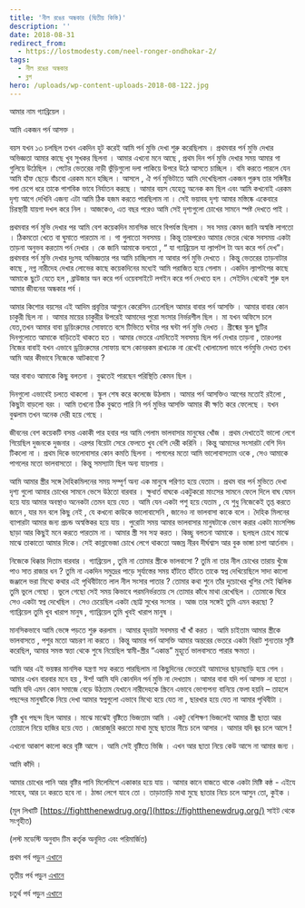 ```yaml
---
title: 'নীল রঙের অন্ধকার (দ্বিতীয় কিস্তি)'
description: ''
date: 2018-08-31
redirect_from:
  - https://lostmodesty.com/neel-ronger-ondhokar-2/
tags:
  - নীল রঙের অন্ধকার
  - ব্লগ
hero: /uploads/wp-content-uploads-2018-08-122.jpg
---
```


আমার নাম গ্যাব্রিয়েল ।

আমি একজন পর্ন আসক্ত ।

বয়স যখন ১৩ চলছিল তখন একদিন হুট করেই আমি পর্ন মুভি দেখা শুরু করেছিলাম । প্রথমবার পর্ন মুভি দেখার অভিজ্ঞতা আমার কাছে খুব সুখকর ছিলনা । আমার এখনো মনে আছে , প্রথম দিন পর্ন মুভি দেখার সময় আমার গা গুলিয়ে উঠেছিল । পেটের ভেতরের নাড়ী ভুঁড়িগুলো দলা পাকিয়ে উপরে উঠে আসতে চাচ্ছিল । বমি করতে পারলে যেন আমি হাঁফ ছেড়ে বাঁচবো এরকম মনে হচ্ছিল । আসলে , ঐ পর্ন মুভিটাতে আমি দেখেছিলাম একজন পুরুষ তার সঙ্গিনীর গলা চেপে ধরে তাকে পাশবিক ভাবে নির্যাতন করছে । আমার বয়স যেহেতু অনেক কম ছিল এবং আমি কখনোই এরকম দৃশ্য আগে দেখিনি এজন্য এটা আমি ঠিক হজম করতে পারছিলাম না । সেই ভয়াবহ দৃশ্য আমার মস্তিষ্কে একেবারে চিরস্থায়ী যায়গা দখল করে নিল । আজকেও, এত বছর পরেও আমি সেই দৃশ্যগুলো চোখের সামনে স্পষ্ট দেখতে পাই ।

প্রথমবার পর্ন মুভি দেখার পর আমি বেশ কয়েকদিন মানসিক ভাবে বিপর্যস্ত ছিলাম । সব সময় কেমন জানি অস্বস্তি লাগতো । ঠিকমতো খেতে বা ঘুমাতে পারতাম না । গা গুলাতো সবসময় । কিন্তু তারপরেও আমার ভেতর থেকে সবসময় একটা তাড়না অনুভব করতাম পর্ন দেখার । কে জানি আমাকে বলতো , “ যা গ্যাব্রিয়েল যা ল্যাপটপ টা অন করে পর্ন দেখ”। প্রথমবার পর্ন মুভি দেখার দুঃসহ অভিজ্ঞতার পর আমি চাচ্ছিলাম না আবার পর্ন মুভি দেখতে । কিন্তু ভেতরের তাড়নাটার কাছে , নগ্ন নারীদেহ দেখার লোভের কাছে কয়েকদিনের মধ্যেই আমি পরাজিত হয়ে গেলাম । একদিন ল্যাপটপের কাছে আমাকে ছুটে যেতে হল , ব্রাউজার অন করে পর্ন ওয়েবসাইটে লগইন করে পর্ন দেখতে হল । সেইদিন থেকেই শুরু হল আমার জীবনের অন্ধকার পর্ব ।

আমার কিশোর বয়সের এই আদিম প্রবৃত্তির আগুনে কেরেসিন ঢেলেছিল আমার বাবার পর্ন আসক্তি । আমার বাবার কোন চাকুরী ছিল না । আমার মায়ের চাকুরীর উপরেই আমাদের পুরো সংসার নির্ভরশীল ছিল । মা যখন অফিসে চলে যেত,তখন আমার বাবা ড্রয়িংরুমের সোফাতে বসে টিভিতে ঘন্টার পর ঘন্টা পর্ন মুভি দেখত । গ্রীষ্মের স্কুল ছুটির দিনগুলোতে আমাকে বাড়িতেই থাকতে হত । আমার ভেতরে এমনিতেই সবসময় ছিল পর্ন দেখার তাড়না , তারওপর নিজের বাবাই যখন এভাবে ড্রয়িংরুমের সোফায় বসে কোনরকম রাখঢাক না রেখেই খোলামেলা ভাবে পর্নমুভি দেখত তখন আমি আর কীভাবে নিজেকে আটকাবো ?

আর বাবাও আমাকে কিছু বলতনা । বুঝতেই পারছেন পরিস্থিতি কেমন ছিল ।

দিনগুলো এভাবেই চলতে থাকলো । স্কুল শেষ করে কলেজে উঠলাম । আমার পর্ন আসক্তিও আগের মতোই রইলো , কিছুটা বাড়লো বরং । আমি তখনো ঠিক বুঝতে পারি নি পর্ন মুভির আসক্তি আমার কী ক্ষতি করে ফেলেছে । যখন বুঝলাম তখন অনেক দেরী হয়ে গেছে ।

জীবনের বেশ কয়েকটি বসন্ত একাকী পার হবার পর আমি পেলাম ভালবাসার মানুষের খোঁজ । প্রথম দেখাতেই ভালো লেগে গিয়েছিল দুজনকে দুজনার । এরপর বিয়েটা সেরে ফেলতে খুব বেশি দেরী করিনি । কিন্তু আমাদের সংসারটা বেশি দিন টিকলো না । প্রথম দিকে ভালোবাসার কোন কমতি ছিলনা । পাগলের মতো আমি ভালোবাসতাম ওকে , সেও আমাকে পাগলের মতো ভালবাসতো । কিন্তু সমস্যাটা ছিল অন্য যায়গায় ।

আমি আমার স্ত্রীর সঙ্গে দৈহিকমিলনের সময় সম্পূর্ণ অন্য এক মানুষে পরিণত হয়ে যেতাম । প্রথম বার পর্ন মুভিতে দেখা দৃশ্য গুলো আমার চোখের সামনে ভেসে উঠতো বারবার । ক্ষুধার্ত বাঘকে একটুকরো মাংসের সামনে ফেলে দিলে বাঘ যেমন হয়ে যায় আমার অবস্থাও অনেকটা তেমন হয়ে যেত । আমি যেন একটা পশু হয়ে যেতাম , যে শুধু নিজেকেই তৃপ্ত করতে জানে , যার মন বলে কিছু নেই , যে কখনো কাউকে ভালোবাসেনি , জানেও না ভালবাসা কাকে বলে । দৈহিক মিলনের ব্যাপারটা আমার জন্য প্রচন্ড অস্বস্তিকর হয়ে যায় । পুরোটা সময় আমার ভালবাসার মানুষটাকে ভোগ করার একটা মাংসপিন্ড ছাড়া আর কিছুই মনে করতে পারতাম না । আমার স্ত্রী সব সহ্য করত । কিচ্ছু বলতনা আমাকে । ছলছল চোখে মাঝে মাঝে তাকাতো আমার দিকে। সেই কান্নাভেজা চোখে লেগে থাকতো অজস্র নীরব দীর্ঘশ্বাস আর বুক ভাঙ্গা চাপা আর্তনাদ ।

নিজেকে ধিক্কার দিতাম বারবার । গ্যাব্রিয়েল , তুমি না তোমার স্ত্রীকে ভালবাসো ? তুমি না তার নীল চোখের তারায় খুঁজে পাও সাত রাজার ধন ? তুমি না একদিন সমুদ্রের পাড়ে সূর্যাস্তের সময় হাঁটতে হাঁটতে তাকে স্বপ্ন দেখিয়েছিলে সাদা কালো জঞ্জালে ভরা মিথ্যে কথার এই পৃথিবীটাতে লাল নীল সংসার পাতার ? তোমার কথা শুনে তাঁর দুচোখের খুশির সেই ঝিলিক তুমি ভুলে গেছো । ভুলে গেছো সেই সময় কিভাবে পরমনির্ভরতায় সে তোমার কাঁধে মাথা রেখেছিল । তোমাকে ঘিরে সেও একটা স্বপ্ন দেখেছিল । সেও চেয়েছিল একটা ছোট্ট সুখের সংসার । আজ তার সঙ্গেই তুমি এমন করছো ? গ্যাব্রিয়েল তুমি খুব খারাপ মানুষ , গ্যাব্রিয়েল তুমি খুবই খারাপ মানুষ ।

মানসিকভাবে আমি ভেঙ্গে পড়তে শুরু করলাম । আমার হৃদয়টা সবসময় খাঁ খাঁ করত । আমি চাইতাম আমার স্ত্রীকে ভালবাসতে , পশুর মতো আচরণ না করতে । কিন্তু আমার পর্ন আসক্তি আমার অন্তরের ভেতরে একটা বিরাট শুন্যতার সৃষ্টি করেছিল, আমার সমস্ত স্বত্তা থেকে শুষে নিয়েছিল স্বামী-স্ত্রীর “একান্ত” মুহূর্তে ভালবাসতে পারার ক্ষমতা ।

আমি আর এই ভয়ঙ্কর মানসিক যন্ত্রণা সহ্য করতে পারছিলাম না কিছুদিনের ভেতরেই আমাদের ছাড়াছাড়ি হয়ে গেল ।আমার এখন বারবার মনে হয় , ঈশ! আমি যদি কোনদিন পর্ন মুভি না দেখতাম । আমার বাবা যদি পর্ন আসক্ত না হতো । আমি যদি এমন কোন সমাজে বেড়ে উঠতাম যেখানে নারীদেহকে স্ক্রিনে এভাবে ভোগ্যপন্য বানিয়ে ফেলা হয়নি – তাহলে পছন্দের মানুষটিকে নিয়ে দেখা আমার স্বপ্নগুলো এভাবে মিথ্যে হয়ে যেত না , ছারখার হয়ে যেত না আমার পৃথিবীটা ।

বৃষ্টি খুব পছন্দ ছিল আমার । মাঝে মাঝেই বৃষ্টিতে ভিজতাম আমি । একটু বেশিক্ষণ ভিজলেই আমার স্ত্রী ছাতা আর তোয়ালে নিয়ে হাজির হয়ে যেত । জোরাজুরি করতো মাথা মুছে ছাতার নীচে চলে আসার । আমার যদি জ্বর চলে আসে !

এখনো আকাশ কালো করে বৃষ্টি আসে । আমি সেই বৃষ্টিতে ভিজি । এখন আর ছাতা নিয়ে কেউ আসে না আমার জন্য ।

আমি কাঁদি ।

আমার চোখের পানি আর বৃষ্টির পানি মিলেমিশে একাকার হয়ে যায় । আমার কানে বাজতে থাকে একটা মিষ্টি কন্ঠ - এইযে সাহেব, আর ঢং করতে হবে না । ঠান্ডা লেগে যাবে তো । তাড়াতাড়ি মাথা মুছে ছাতার নিচে চলে আসুন তো, কুইক ।

(মূল লিখাটি [https://fightthenewdrug.org/](https://fightthenewdrug.org/) সাইট থেকে সংগৃহীত)

(লস্ট মডেস্টি অনুবাদ টিম কর্তৃক অনূদিত এবং পরিমার্জিত)

প্রথম পর্ব পড়ুন [এখানে](http://lostmodesty.blogspot.com/2015/09/blog-post.html)

তৃতীয় পর্ব পড়ুন [এখানে](http://lostmodesty.blogspot.com/2015/11/blog-post_9.html)

চতুর্থ পর্ব পড়ুন [এখানে](http://lostmodesty.blogspot.com/2016/02/blog-post_15.html)
